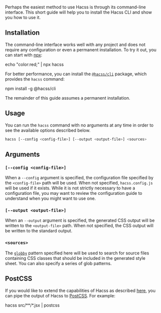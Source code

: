 
<Article
  title="Command-line interface"
  subtitle="A quick and simple way to start using Hacss">

Perhaps the easiest method to use Hacss is through its command-line interface.
This short guide will help you to install the Hacss CLI and show you how to use
it.

# Installation

The command-line interface works well with any project and does not require any
configuration or even a permanent installation. To try it out, you can start
with
[npx](https://medium.com/@maybekatz/introducing-npx-an-npm-package-runner-55f7d4bd282b):

<ShellCommand>
echo "color:red;" | npx hacss
</ShellCommand>

For better performance, you can install the
[`@hacss/cli`](https://www.npmjs.com/package/@hacss/cli) package, which provides
the `hacss` command:

<ShellCommand>
npm install -g @hacss/cli
</ShellCommand>

The remainder of this guide assumes a permanent installation.

# Usage

You can run the `hacss` command with no arguments at any time in order to see
the available options described below.

```bash
hacss [--config <config-file>] [--output <output-file>] <sources>
```

## Arguments

### `[--config <config-file>]`

When a `--config` argument is specified, the configuration file specified by the
`<config-file>` path will be used. When not specified, `hacss.config.js`
will be used if it exists. While it is not strictly necessary to have a
configuration file, you may want to review the configuration guide to understand
when you might want to use one.

### `[--output <output-file>]`

When an `--output` argument is specified, the generated CSS output will be
written to the `<output-file>` path. When not specified, the CSS output
will be written to the standard output.

### `<sources>`

The [`globby`](https://www.npmjs.com/package/globby) pattern specified here will
be used to search for source files containing CSS classes that should be
included in the generated style sheet. You can also specify a series of glob
patterns.

## PostCSS

If you would like to extend the capabilities of Hacss as described
[here](./post-processing), you can pipe the output of Hacss to
[PostCSS](https://postcss.org). For example:

<ShellCommand>
hacss src/**/*.jsx | postcss
</ShellCommand>

</Article>
